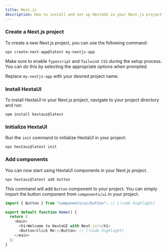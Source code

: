 ```yaml
---
title: Next.js
description: How to install and set up HextaUI in your Next.js project.
---
```


### Create a Next.js project

To create a new Next.js project, you can use the following command:

```package-install
npx create-next-app@latest my-nextjs-app
```

Make sure to enable `Typescript` and `Tailwind CSS` during the setup process. You can do this by selecting the appropriate options when prompted.

Replace `my-nextjs-app` with your desired project name.

### Install HextaUI

To install HextaUI in your Next.js project, navigate to your project directory and run:

```package-install
npm install hextaui@latest
```

### Initialize HextaUI

Run the `init` command to initialize HextaUI in your project:

```package-install
npx hextaui@latest init
```

### Add components

You can now start using HextaUI components in your Next.js project.

```package-install
npx hextaui@latest add button
```

This command will add `Button` component to your project. You can simply import the button component from `components/ui` in your project.

```ts title="app/page.tsx"
import { Button } from "components/ui/button"; // [!code highlight]

export default function Home() {
  return (
    <main>
      <h1>Welcome to HextaUI with Next.js!</h1>
      <Button>Click Me!</Button> // [!code highlight]
    </main>
  );
}
```
